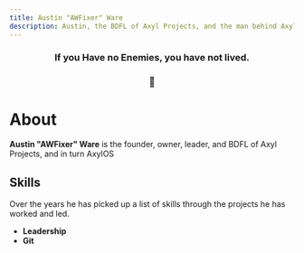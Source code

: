 ```yaml
---
title: Austin "AWFixer" Ware
description: Austin, the BDFL of Axyl Projects, and the man behind AxylOS
---
```


<h3 align="center">
  If you Have no Enemies, you have not lived.
</h3>
<h3 align="center">
  🏅
</h3>

# About
**Austin "AWFixer" Ware** is the founder, owner, leader, and BDFL of Axyl Projects, and in turn AxylOS

## Skills
Over the years he has picked up a list of skills through the projects he has worked and led.
* **Leadership**
* **Git**
